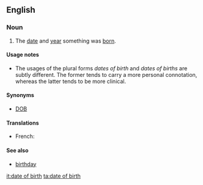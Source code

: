 ==English==

===Noun===
{{en-noun|sg=[[date]] [[of]] [[birth]]|pl=dates of birth|pl2=dates of births}}

# The [[date]] and [[year]] something was [[born]].

====Usage notes====
* The usages of the plural forms ''dates of birth'' and ''dates of births'' are subtly different. The former tends to carry a more personal connotation, whereas the latter tends to be more clinical.

====Synonyms====
* [[DOB]]

====Translations====
{{trans-top|Date and year when something was born}}
*French: {{t|fr|date de naissance|f}}
{{trans-mid}}
{{trans-bottom}}

====See also====
* [[birthday]]

[[it:date of birth]]
[[ta:date of birth]]
